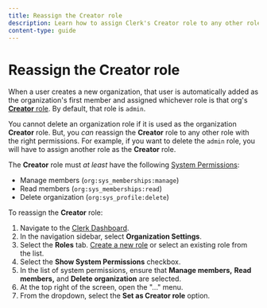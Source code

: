 ```yaml
---
title: Reassign the Creator role
description: Learn how to assign Clerk's Creator role to any other role in an organization.
content-type: guide
---
```


# Reassign the **Creator** role

When a user creates a new organization, that user is automatically added as the organization's first member and assigned whichever role is that org's [**Creator** role](/docs/organizations/roles-permissions#the-creator-role). By default, that role is `admin`.

You cannot delete an organization role if it is used as the organization **Creator** role. But, you _can_ reassign the **Creator** role to any other role with the right permissions. For example, if you want to delete the `admin` role, you will have to assign another role as the **Creator** role.

The **Creator** role must _at least_ have the following [System Permissions](/docs/organizations/roles-permissions#system-permissions):

- Manage members (`org:sys_memberships:manage`)
- Read members (`org:sys_memberships:read`)
- Delete organization (`org:sys_profile:delete`)

To reassign the **Creator** role:

1. Navigate to the [Clerk Dashboard](https://dashboard.clerk.com/last-active?path=roles).
1. In the navigation sidebar, select **Organization Settings**.
1. Select the **Roles** tab. [Create a new role](/docs/organizations/create-roles-permissions#create-a-new-role-for-your-organization) or select an existing role from the list.
1. Select the **Show System Permissions** checkbox.
1. In the list of system permissions, ensure that **Manage members,** **Read members,** and **Delete organization** are selected.
1. At the top right of the screen, open the "..." menu.
1. From the dropdown, select the **Set as Creator role** option.
